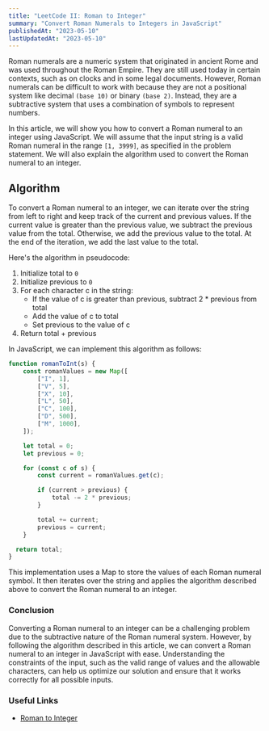 ```yaml
---
title: "LeetCode II: Roman to Integer"
summary: "Convert Roman Numerals to Integers in JavaScript"
publishedAt: "2023-05-10"
lastUpdatedAt: "2023-05-10"
---
```


Roman numerals are a numeric system that originated in ancient Rome and was used throughout the Roman Empire. They are still used today in certain contexts, such as on clocks and in some legal documents. However, Roman numerals can be difficult to work with because they are not a positional system like decimal `(base 10)` or binary `(base 2)`. Instead, they are a subtractive system that uses a combination of symbols to represent numbers.

In this article, we will show you how to convert a Roman numeral to an integer using JavaScript. We will assume that the input string is a valid Roman numeral in the range `[1, 3999]`, as specified in the problem statement. We will also explain the algorithm used to convert the Roman numeral to an integer.

## Algorithm

To convert a Roman numeral to an integer, we can iterate over the string from left to right and keep track of the current and previous values. If the current value is greater than the previous value, we subtract the previous value from the total. Otherwise, we add the previous value to the total. At the end of the iteration, we add the last value to the total.

Here's the algorithm in pseudocode:

1. Initialize total to `0`
2. Initialize previous to `0`
3. For each character c in the string:
	- If the value of c is greater than previous, subtract 2 * previous from total
	- Add the value of c to total
	- Set previous to the value of c
4. Return total + previous


In JavaScript, we can implement this algorithm as follows:

```js title="javascript" showLineNumbers
function romanToInt(s) {
	const romanValues = new Map([
    	["I", 1],
    	["V", 5],
    	["X", 10],
    	["L", 50],
    	["C", 100],
    	["D", 500],
    	["M", 1000],
  	]);

  	let total = 0;
  	let previous = 0;

  	for (const c of s) {
    	const current = romanValues.get(c);

    	if (current > previous) {
	      	total -= 2 * previous;
	    }

    	total += current;
    	previous = current;
	}

  return total;
}
```

This implementation uses a Map to store the values of each Roman numeral symbol. It then iterates over the string and applies the algorithm described above to convert the Roman numeral to an integer.

### Conclusion

Converting a Roman numeral to an integer can be a challenging problem due to the subtractive nature of the Roman numeral system. However, by following the algorithm described in this article, we can convert a Roman numeral to an integer in JavaScript with ease. Understanding the constraints of the input, such as the valid range of values and the allowable characters, can help us optimize our solution and ensure that it works correctly for all possible inputs.

### Useful Links

- [Roman to Integer](https://leetcode.com/problems/roman-to-integer/)